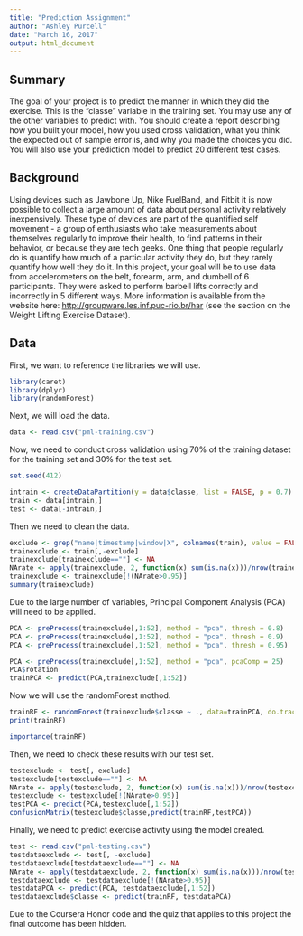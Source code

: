 ```yaml
---
title: "Prediction Assignment"
author: "Ashley Purcell"
date: "March 16, 2017"
output: html_document
---
```


## Summary

The goal of your project is to predict the manner in which they did the exercise. This is the "classe" variable in the training set. You may use any of the other variables to predict with. You should create a report describing how you built your model, how you used cross validation, what you think the expected out of sample error is, and why you made the choices you did. You will also use your prediction model to predict 20 different test cases.

## Background

Using devices such as Jawbone Up, Nike FuelBand, and Fitbit it is now possible to collect a large amount of data about personal activity relatively inexpensively. These type of devices are part of the quantified self movement - a group of enthusiasts who take measurements about themselves regularly to improve their health, to find patterns in their behavior, or because they are tech geeks. One thing that people regularly do is quantify how much of a particular activity they do, but they rarely quantify how well they do it. In this project, your goal will be to use data from accelerometers on the belt, forearm, arm, and dumbell of 6 participants. They were asked to perform barbell lifts correctly and incorrectly in 5 different ways. More information is available from the website here: <http://groupware.les.inf.puc-rio.br/har> (see the section on the Weight Lifting Exercise Dataset).

## Data

First, we want to reference the libraries we will use.

```r
library(caret)
library(dplyr)
library(randomForest)
```

Next, we will load the data.

```r
data <- read.csv("pml-training.csv")
```

Now, we need to conduct cross validation using 70% of the training dataset for the training set and 30% for the test set.

```r
set.seed(412)

intrain <- createDataPartition(y = data$classe, list = FALSE, p = 0.7)
train <- data[intrain,]
test <- data[-intrain,]
```

Then we need to clean the data.

```r
exclude <- grep("name|timestamp|window|X", colnames(train), value = FALSE)
trainexclude <- train[,-exclude]
trainexclude[trainexclude==""] <- NA
NArate <- apply(trainexclude, 2, function(x) sum(is.na(x)))/nrow(trainexclude)
trainexclude <- trainexclude[!(NArate>0.95)]
summary(trainexclude)
```

Due to the large number of variables, Principal Component Analysis (PCA) will need to be applied.

```r
PCA <- preProcess(trainexclude[,1:52], method = "pca", thresh = 0.8)
PCA <- preProcess(trainexclude[,1:52], method = "pca", thresh = 0.9)
PCA <- preProcess(trainexclude[,1:52], method = "pca", thresh = 0.95)

PCA <- preProcess(trainexclude[,1:52], method = "pca", pcaComp = 25)
PCA$rotation
trainPCA <- predict(PCA,trainexclude[,1:52])
```

Now we will use the randomForest mothod.

```r
trainRF <- randomForest(trainexclude$classe ~ ., data=trainPCA, do.trace = FALSE)
print(trainRF)
```

```r
importance(trainRF)
```

Then, we need to check these results with our test set.

```r
testexclude <- test[,-exclude]
testexclude[testexclude==""] <- NA
NArate <- apply(testexclude, 2, function(x) sum(is.na(x)))/nrow(testexclude)
testexclude <- testexclude[!(NArate>0.95)]
testPCA <- predict(PCA,testexclude[,1:52])
confusionMatrix(testexclude$classe,predict(trainRF,testPCA))
```

Finally, we need to predict exercise activity using the model created.

```r
test <- read.csv("pml-testing.csv")
testdataexclude <- test[, -exclude]
testdataexclude[testdataexclude==""] <- NA
NArate <- apply(testdataexclude, 2, function(x) sum(is.na(x)))/nrow(testdataexclude)
testdataexclude <- testdataexclude[!(NArate>0.95)]
testdataPCA <- predict(PCA, testdataexclude[,1:52])
testdataexclude$classe <- predict(trainRF, testdataPCA)
```

Due to the Coursera Honor code and the quiz that applies to this project the final outcome has been hidden.
